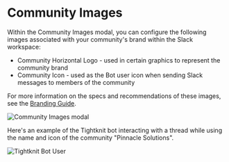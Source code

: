 
# Community Images

Within the Community Images modal, you can configure the following images associated with your community's brand within the Slack workspace:

- Community Horizontal Logo - used in certain graphics to represent the community brand
- Community Icon - used as the Bot user icon when sending Slack messages to members of the community

For more information on the specs and recommendations of these images, see the [Branding Guide](/companion-site/branding#image-assets).

![Community Images modal](/community/community-images/community-images-modal.png)

Here's an example of the Tightknit bot interacting with a thread while using the name and icon of the community "Pinnacle Solutions".

![Tightknit Bot User](/community/tightknit-bot-responder.png)
